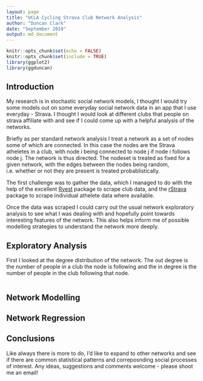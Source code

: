```yaml
---
layout: page
title: "UCLA Cycling Strava Club Network Analysis"
author: "Duncan Clark"
date: "September 2019"
output: md_document
---
```


```r
knitr::opts_chunk$set(echo = FALSE)
knitr::opts_chunk$set(include = TRUE)
library(ggplot2)
library(ggduncan)
```

## Introduction

My research is in stochastic social network models, I thought I would try some models out on some everyday social network data in an app that I use everyday - Strava. I thought I would look at different clubs that people on strava affiliate with and see if I could come up with a helpful analysis of the networks.

Briefly as per standard network analysis I treat a network as a set of nodes some of which are connected. In this case the nodes are the Strava atheletes in a club, with node i being connected to node j if node i follows node j. The network is thus directed. The nodeset is treated as fixed for a given network, with the edges between the nodes being random, i.e. whether or not they are present is treated probablistically. 

The first challenge was to gather the data, which I managed to do with the help of the excellent [Rvest]([http://rvest.tidyverse.org/]) package to scrape club data, and the [rStrava]([https://github.com/fawda123/rStrava]) package to scrape individual athelete data where available.

Once the data was scraped I could carry out the usual network exploratory analysis to see what I was dealing with and hopefully point towards interesting features of the network. This also helps inform me of possible modelling strategies to understand the network more deeply.

## Exploratory Analysis

First I looked at the degree distribution of the network. The out degree is the number of people in a club the node is following and the in degree is the number of people in the club following that node.

```r


```

 
## Network Modelling

## Network Regression

## Conclusions





Like always there is more to do, I'd like to expand to other networks and see if there are common statistical patterns and correposnding social processes of interest. Any ideas, suggestions and comments welcome - please shoot me an email!
